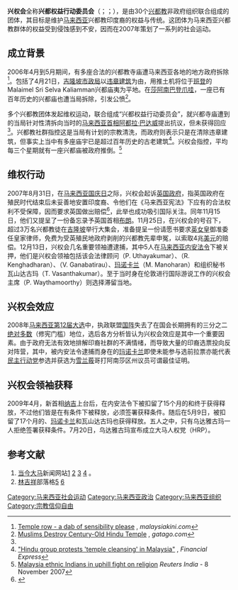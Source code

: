{{Infobox organization
| name = <small>Hindu Rights Action Force</small><br /><small>Barisan Bertindak Hak-Hak Hindu</small> <br /> இந்து உரிமைகள் போராட்டக் குழு<br />兴都权益行动委员会
| image =
| image_size = 
| alt = 
| caption = 
| map = 
| map_size = 
| map_alt = 
| map_caption = 
| map2 = 
| map2_size = 
| map2_alt = 
| map2_caption = 
| abbreviation = HINDRAF <br />兴权会
| motto = 
| predecessor = 
| merged = 
| formation = 2009年7月19日
| founder = 
| merger = 
| type =[[非政府组织|非政府组织]]
| status = 
| purpose = 维护兴都教社群的权利与文化遗产
| field = 政治
| headquarters = 
| location = {{flag|Malaysia}}
| coords = 
| region = 
| services = 
| membership = 兴都教非政府组织的联合团体
| language = 
| sec_gen = 
| leader_title = 主席
| leader_name = 
| leader_title2 = 副主席
| leader_name2 = 
| board_of_directors = 
| key_people = 律师：<br /> [[M._Manoharan|M. Manoharan]] <br /> [[P._Uthayakumar|P. Uthayakumar]] <br /> K.Vasanthakumar<br /> {{tsl|en|Waytha Moorthy Ponnusamy|瓦塔慕迪}}<br /> V. Ganabathirau
| main_organ = 
| parent_organization = 
| subsidiaries = 
| secessions = 
| affiliations = 
| budget = 
| staff = 
| volunteers = 
| slogan = Makkal Sakthi <br />மக்கள் சக்தி <br /><small>（人民力量）</small> 
| website = {{url|http://www.hindraf.com/}} {{url|http://hindraf4you.blogspot.my/}}
| remarks = 
| formerly = 
| footnotes = 
}}
'''兴权会'''全称'''兴都权益行动委员会'''（{{lang-en|'''Hind'''u '''R'''ights '''A'''ction '''F'''orce, '''HINDRAF'''}}；{{lang-ms|Barisan Bertindak Hak-Hak Hindu}}；{{lang-ta|இந்து உரிமைகள் போராட்டக் குழு}}），是由30个[[兴都教|兴都教]]非政府组织联合组成的团体，其目标是维护[[马来西亚|马来西亚]]兴都教印度裔的权益与传统。这团体为马来西亚兴都教群体的权益受到侵蚀感到不安，因而在2007年策划了一系列的社会运动。
==成立背景==
2006年4月到5月期间，有多座合法的兴都教寺庙遭马来西亚各地的地方政府拆除<ref>[http://www.malaysiakini.com/opinionsfeatures/52600 Temple row - a dab of sensibility please] {{Wayback|url=http://www.malaysiakini.com/opinionsfeatures/52600 |date=20070930195228 }}, ''malaysiakini.com''</ref>。包括了4月21日，[[吉隆坡市政局|吉隆坡市政局]]以[[违章建筑|违章建筑]]为由，用推土机将位于[[班登|班登]]的Malaimel Sri Selva Kaliamman兴都庙夷为平地。在[[莎阿南|莎阿南]][[巴登爪哇|巴登爪哇]]，一座已有百年历史的兴都庙也遭当局拆除，引发公愤<ref>[http://www.gatago.com/talk/politics/mideast/12428067.html Muslims Destroy Century-Old Hindu Temple] {{Wayback|url=http://www.gatago.com/talk/politics/mideast/12428067.html |date=20061104235008 }}, ''gatago.com''</ref>。

多个兴都教团体发起维权运动，联合组成“兴都权益行动委员会”，就兴都寺庙遭到的当局针对性清拆向当时的[[马来西亚首相|马来西亚首相]][[阿都拉·巴达威|阿都拉·巴达威]]提出抗议，但未获得回应<ref name="Finexp"/>。兴都教社群指控这是当局有计划的宗教清洗，而政府则表示只是在清除违章建筑，但事实上当中有多座庙宇已是超过百年历史的古老建筑<ref name="Finexp">[http://www.financialexpress.com/latest_full_story.php?content_id=128069 "Hindu group protests 'temple cleansing' in Malaysia"] {{Wayback|url=http://www.financialexpress.com/latest_full_story.php?content_id=128069 |date=20070704022731 }}, ''Financial Express''</ref>。兴权会指控，平均每三个星期就有一座兴都庙被政府推倒。<ref>[http://in.reuters.com/article/topNews/idINIndia-30397720071108?pageNumber=1 Malaysia ethnic Indians in uphill fight on religion] {{Wayback|url=http://in.reuters.com/article/topNews/idINIndia-30397720071108?pageNumber=1 |date=20200423030612 }} ''Reuters India'' - 8 November 2007</ref>

==维权行动==
2007年8月31日，在[[马来西亚国庆日|马来西亚国庆日]]之际，兴权会起诉[[英国政府|英国政府]]，指英国政府在殖民时代结束后未妥善地安置印度裔、令他们在《马来西亚宪法》下应有的合法权利不受保障，因而要求英国做出赔偿<ref name="T">{{cite web|url=http://www.time.com/time/world/article/0,8599,1687973,00.html|title=Facing Malaysia's Racial Issues|date=26 November 2007|work=TIME.com|accessdate=15 April 2016|archive-date=2013-08-24|archive-url=https://web.archive.org/web/20130824182049/http://www.time.com/time/world/article/0,8599,1687973,00.html|dead-url=no}}</ref>，此举也成功吸引国际关注。同年11月15日，他们又提呈了一份备忘录予英国首相[[布朗|布朗]]。11月25日，在兴权会的号召下，超过3万名兴都教徒在[[吉隆坡|吉隆坡]]举行大集会，准备提呈一份请愿书要求[[英女皇|英女皇]]御准委任皇家律师，免费为受英殖民地政府剥削的兴都教先辈申冤，以索取4兆[[美元|美元]]的赔偿。12月13日，兴权会几名重要领袖遭逮捕，其中5人在[[马来西亚内安法令|马来西亚内安法令]]下被关押，他们是兴权会领袖包括该会法律顾问{{tsl|ms|P Uthayakumar|乌达雅古玛}}（P. Uthayakumar）、{{tsl|ms|R Kenghadharan|耿卡哈兰}}（R. Kenghadharan）、{{tsl|ms|V Ganabatirau|甘纳巴迪劳}}（V. Ganabatirau）、[[马诺哈兰马拉雅兰|玛诺卡兰]]（M. Manoharan）和组织秘书瓦山达古玛（T. Vasanthakumar）。至于当时身在伦敦进行国际游说工作的兴权会主席{{tsl|en|Waytha Moorthy Ponnusamy|瓦塔慕迪}}（P. Waythamoorthy）则选择滞留当地。

== 兴权会效应 ==

2008年[[:2008年馬來西亞大選|马来西亚第12届大选]]中，执政联盟[[国阵|国阵]]失去了在国会长期拥有的三分之二[[绝对多数|绝对多数]]（修宪门槛）地位，选后各方分析皆认为兴权会效应是其中一个重要因素。由于政府无法有效地排解印裔社群的不满情绪，而导致大量的印裔选票投向反对阵营，其中，被内安法令逮捕而身在{{tsl|en|Kamunting Detention Center|甘文丁扣留营}}的[[马诺哈兰马拉雅兰|玛诺卡兰]]即使未能参与选前拉票亦能代表[[民主行动党_(马来西亚)|民主行动党]]参选并获选为[[雪兰莪|雪兰莪]]哥打阿南莎区州议员可谓最佳证明。

== 兴权会领袖获释 ==

2009年4月，新首相[[纳吉|纳吉]]上台后，在内安法令下被扣留了15个月的{{tsl|ms|V Ganabatirau|甘纳巴迪劳}}和{{tsl|ms|R Kenghadharan|耿卡哈兰}}终于获得释放，不过他们皆是在有条件下被释放，必须签署获释条件。随后在5月9日，被扣留了17个月的{{tsl|ms|P Uthayakumar|乌达雅古玛}}、[[马诺哈兰马拉雅兰|玛诺卡兰]]和瓦山达古玛也获得释放。五人之中，只有乌达雅古玛一人拒绝签署获释条件。7月20日，乌达雅古玛宣布成立大马人权党（HRP）。

== 参考文献 ==
{{reflist}}
#[[当今大马|当今大马]]新闻网站[http://www.malaysiakini.com/news/75230] {{Wayback|url=http://www.malaysiakini.com/news/75230 |date=20180904052408 }}[http://m.malaysiakini.com/news/82680] {{Wayback|url=http://m.malaysiakini.com/news/82680 |date=20180904052353 }}[http://www.malaysiakini.com/news/107599] {{Wayback|url=http://www.malaysiakini.com/news/107599 |date=20160304110945 }}[http://www.malaysiakini.com/news/104053] {{Wayback|url=http://www.malaysiakini.com/news/104053 |date=20090514125046 }}。
#[[林吉祥|林吉祥]]部落格[http://cblog.limkitsiang.com/?p=1065] {{Wayback|url=http://cblog.limkitsiang.com/?p=1065 |date=20150318103727 }}[http://cblog.limkitsiang.com/?p=665] {{Wayback|url=http://cblog.limkitsiang.com/?p=665 |date=20160304093020 }}

{{Authority control}}

[[Category:马来西亚社会运动|Category:马来西亚社会运动]]
[[Category:马来西亚政治|Category:马来西亚政治]]
[[Category:马来西亚组织|Category:马来西亚组织]]
[[Category:宗教信仰自由|Category:宗教信仰自由]]